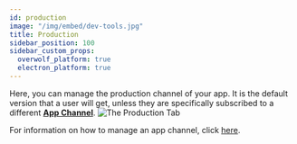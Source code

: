 ```yaml
---
id: production
image: "/img/embed/dev-tools.jpg"
title: Production
sidebar_position: 100
sidebar_custom_props:
  overwolf_platform: true
  electron_platform: true
---
```


Here, you can manage the production channel of your app. It is the default version that a user will get,
unless they are specifically subscribed to a different [**App Channel**](./testing).
![The Production Tab](/assets/tools/developers-console/all-applications/release-management/production/index.jpg)

For information on how to manage an app channel, click [here](/tools/all-applications/release-management#manage-an-app-channel).